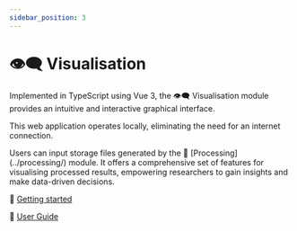 ```yaml
---
sidebar_position: 3
---
```



# 👁️‍🗨️ Visualisation

<Fragment>
  Implemented in <TypescriptIcon /> TypeScript using <VueIcon /> Vue 3, the 👁️‍🗨️
  Visualisation module provides an intuitive and interactive graphical
  interface.
</Fragment>

This web application operates locally, eliminating the need for an internet connection.

<Fragment>
  Users can input <StorageIcon /> storage files generated by the 🧮
  [Processing](../processing/) module. It offers a comprehensive set of features
  for visualising processed results, empowering researchers to gain insights and
  make data-driven decisions.
</Fragment>

🏃 [Getting started](./getting-started)

📖 [User Guide](./user-guide)
